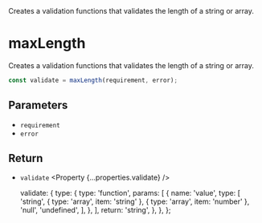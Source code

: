 
<Title>maxLength</Title>
<Description>
  Creates a validation functions that validates the length of a string or array.
</Description>

# maxLength

Creates a validation functions that validates the length of a string or array.

```ts
const validate = maxLength(requirement, error);
```

## Parameters

- `requirement` <Property type="number" />
- `error` <Property type="string" />

## Return

- `validate` <Property {...properties.validate} />

  validate: {
    type: {
      type: 'function',
      params: [
        {
          name: 'value',
          type: [
            'string',
            { type: 'array', item: 'string' },
            { type: 'array', item: 'number' },
            'null',
            'undefined',
          ],
        },
      ],
      return: 'string',
    },
  },
};
